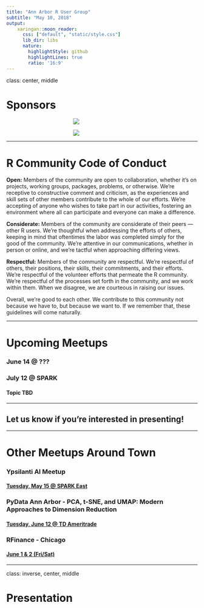 ```yaml
---
title: "Ann Arbor R User Group"
subtitle: "May 10, 2018"
output:
    xaringan::moon_reader:
      css: ["default", "static/style.css"]
      lib_dir: libs
      nature:
        highlightStyle: github
        highlightLines: true
        ratio: '16:9'
---
```

class: center, middle

# Sponsors

<img src="static/RConsortium_Horizontal_Pantone.png"  style="max-width: 30%; display: block; margin: 0 auto;">

<img src="static/spark-logo.jpeg" style="max-width: 30%; display: block; margin: 0 auto;">

---

# R Community Code of Conduct

**Open:** Members of the community are open to collaboration, whether it's on projects, working groups, packages, problems, or otherwise. We're receptive to constructive comment and criticism, as the experiences and skill sets of other members contribute to the whole of our efforts. We're accepting of anyone who wishes to take part in our activities, fostering an environment where all can participate and everyone can make a difference.

**Considerate:** Members of the community are considerate of their peers — other R users. We're thoughtful when addressing the efforts of others, keeping in mind that oftentimes the labor was completed simply for the good of the community. We're attentive in our communications, whether in person or online, and we're tactful when approaching differing views.

**Respectful:** Members of the community are respectful. We're respectful of others, their positions, their skills, their commitments, and their efforts. We're respectful of the volunteer efforts that permeate the R community. We're respectful of the processes set forth in the community, and we work within them. When we disagree, we are courteous in raising our issues.

Overall, we're good to each other. We contribute to this community not because we have to, but because we want to. If we remember that, these guidelines will come naturally.

---

# Upcoming Meetups

### June 14 @ ???

### July 12 @ SPARK
#### Topic TBD

***

## Let us know if you're interested in presenting!

---

# Other Meetups Around Town

### Ypsilanti AI Meetup
#### [Tuesday, May 15 @ SPARK East](https://www.meetup.com/Ypsilanti-Artificial-Intelligence-Meetup/events/250377604/)

### PyData Ann Arbor - PCA, t-SNE, and UMAP: Modern Approaches to Dimension Reduction
#### [Tuesday, June 12 @ TD Ameritrade](https://www.meetup.com/PyData-Ann-Arbor/events/249050565/)

### RFinance - Chicago
#### [June 1 & 2 (Fri/Sat)](http://www.rinfinance.com/)

---
class: inverse, center, middle

# Presentation
